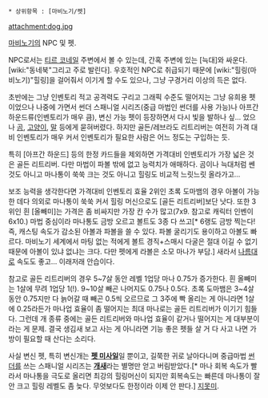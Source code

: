  * 상위항목 : [마비노기/펫]
attachment:dog.jpg

[[마비노기]]의 NPC 및 펫.

NPC로서는 [[티르 코네일]] 주변에서 볼 수 있는데, 간혹 주변에 있는 [늑대]와 싸운다. [wiki:"동네북"그리고 주로 발린다]. 우호적인 NPC로 취급되기 때문에 [wiki:"힐링(마비노기)"힐링]을 걸어줘서 이기게 할 수도 있으나, 그냥 구경거리 이상의 득은 없다.

초반에는 그냥 인벤토리 적고 공격력도 구리고 그래픽 수준도 떨어지는 그냥 유희용 펫이었으나 나중에 가면서 썬더 스패니얼 시리즈(중급 마법인 썬더를 사용 가능)나 아프간 하운드류(인벤토리가 매우 큼), 변신 가능 펫이 등장하면서 다시 빛을 발하나 싶... 었으나 [[곰]], [[고양이]], [[말]] 등에게 묻혀버렸다. 하지만 골든/레브라도 리트리버는 여전히 가격 대비 인벤토리가 매우 커서 인벤토리가 필요한 사람은 어느 정도는 구입하는 듯. 

특히 [아프간 하운드] 등의 한정 카드들을 제외하면 가격대비 인벤토리가 가장 넓은 것은 골든 리트리버. 다만 마법이 파볼 밖에 없고 능력치가 애매하다. 곰이나 늑대처럼 쎈 것도 아니고 마나통이 쑥쑥 크는 것도 아니고 힐링도 비교적 느릿느릿 올라가고...

보조 능력을 생각한다면 가격대비 인벤토리 효율 2위인 초록 도마뱀의 경우 아볼이 가능한 데다 의외로 마나통이 쑥쑥 커서 힐링 머신으로도 [골든 리트리버]보단 낫다. 또한 3위인 흰 [올빼미]는 가격은 좀 비싸지만 가장 칸 수가 많고(7x9. 참고로 캐릭터 인벤이 6x10.) 마법 중심이라 마나통도 금방 오르고 볼트도 3종 다 쓰고[* 6랭도 금방 찍는다! 즉, 캐스팅 속도가 감소된 아볼과 파볼을 쓸 수 있다. 파볼 굴리기도 용이하고 아볼도 빠르다. 마비노기 세계에서 마팅 없는 적에게 볼트 경직+스매시 다굴은 절대 이길 수 없기 때문에 아볼이 있냐 없냐는 크다. 다만 펫에게 라볼은 소모 마나가 부담.] 새라서 [[나름]]대로 속도도 좋고... 이래저래 안습이다.

참고로 골든 리트리버의 경우 5~7살 동안 레벨 1업당 마나 0.75가 증가한다. 흰 올빼미는 1살에 무려 1업당 1(!). 9~10살 빼곤 나머지도 0.75나 0.5다. 초록 도마뱀은 3~4살 동안 0.75지만 다 늙어갈 때 빼곤 0.5씩 오르므로 그 3주에 빡 올리는 게 아니라면 1살에 0.25라든가 마나업 효율이 좀 떨어지는 최대 마나로는 골든 리트리버가 이기기 힘들다. 그런데 개 종류 중에는 골든 리트리버와 마나업 효율이 같거나 떨어지는 게 대부분이라는 게 문제. 결국 생김새 보고 사는 게 아니라면 기능 좋은 펫들 살 거 다 사고 나면 가방이 필요할 때 산다는 소리다.

사실 변신 펫, 특히 변신개는 '''[[펫 미사일]]'''일 뿐이고, 길쭉한 귀로 날아다니며 중급마법 [[썬더]]를 쓰는 스패니얼 시리즈는 '''[[개새]]'''라는 별명만 얻고 버림받았다.[* 마나 회복 속도가 빨라서 마나통을 극도로 올리면 최강의 힐링머신이 되지만 회복속도는 빠른데 마나통이 잘 안 크고 힐링 레벨도 좀 늦다. 무엇보다도 한정이라 이제 안 판다.] [[지못미]].
